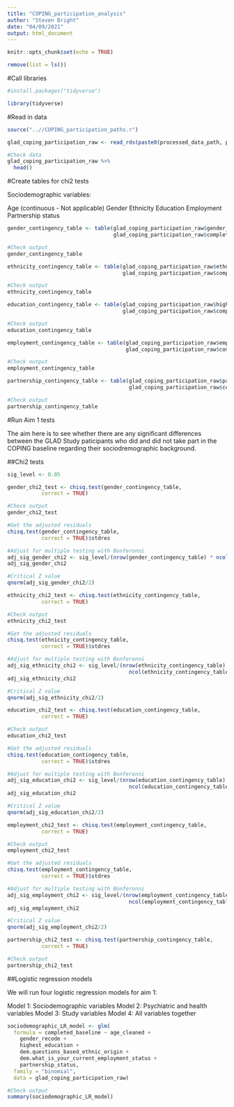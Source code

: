 ```yaml
---
title: "COPING_participation_analysis"
author: "Steven Bright"
date: "04/09/2021"
output: html_document
---
```


```r
knitr::opts_chunk$set(echo = TRUE)
```

```r

remove(list = ls())

```

#Call libraries

```r

#install.packages("tidyverse")

```

```r

library(tidyverse)

```

#Read in data

```r

source("..//COPING_participation_paths.r")

```

```r

glad_coping_participation_raw <- read_rds(paste0(processed_data_path, processed_data_name))

#Check data
glad_coping_participation_raw %>% 
  head()

```

#Create tables for chi2 tests

Sociodemographic variables:

Age (continuous - Not applicable)
Gender
Ethnicity
Education
Employment
Partnership status

```r

gender_contingency_table <- table(glad_coping_participation_raw$gender_recode_labelled,
                                  glad_coping_participation_raw$completed_baseline_labelled)

#Check output
gender_contingency_table

```

```r

ethnicity_contingency_table <- table(glad_coping_participation_raw$ethnicity_labelled,
                                     glad_coping_participation_raw$completed_baseline_labelled)

#Check output
ethnicity_contingency_table

```

```r

education_contingency_table <- table(glad_coping_participation_raw$highest_education,
                                     glad_coping_participation_raw$completed_baseline_labelled)

#Check output
education_contingency_table

```

```r

employment_contingency_table <- table(glad_coping_participation_raw$employment_labelled,
                                      glad_coping_participation_raw$completed_baseline_labelled)

#Check output
employment_contingency_table

```

```r

partnership_contingency_table <- table(glad_coping_participation_raw$partnership_status_labelled,
                                       glad_coping_participation_raw$completed_baseline_labelled)

#Check output
partnership_contingency_table

```

#Run Aim 1 tests

The aim here is to see whether there are any significant differences between 
the GLAD Study paticipants who did and did not take part in the COPING baseline
regarding their sociodremographic background.

##Chi2 tests

```r

sig_level <- 0.05

```

```r

gender_chi2_test <- chisq.test(gender_contingency_table,
           correct = TRUE)

#Check output
gender_chi2_test

```

```r

#Get the adjusted residuals 
chisq.test(gender_contingency_table, 
           correct = TRUE)$stdres

#Adjust for multiple testing with Bonferonni
adj_sig_gender_chi2 <- sig_level/(nrow(gender_contingency_table) * ncol(gender_contingency_table))
adj_sig_gender_chi2

#Critical Z value
qnorm(adj_sig_gender_chi2/2)

```


```r

ethnicity_chi2_test <- chisq.test(ethnicity_contingency_table,
           correct = TRUE)

#Check output
ethnicity_chi2_test

```

```r

#Get the adjusted residuals 
chisq.test(ethnicity_contingency_table, 
           correct = TRUE)$stdres

#Adjust for multiple testing with Bonferonni
adj_sig_ethnicity_chi2 <- sig_level/(nrow(ethnicity_contingency_table) *
                                       ncol(ethnicity_contingency_table))
adj_sig_ethnicity_chi2

#Critical Z value
qnorm(adj_sig_ethnicity_chi2/2)

```

```r

education_chi2_test <- chisq.test(education_contingency_table,
           correct = TRUE)

#Check output
education_chi2_test

```

```r

#Get the adjusted residuals 
chisq.test(education_contingency_table, 
           correct = TRUE)$stdres

#Adjust for multiple testing with Bonferonni
adj_sig_education_chi2 <- sig_level/(nrow(education_contingency_table) *
                                       ncol(education_contingency_table))
adj_sig_education_chi2

#Critical Z value
qnorm(adj_sig_education_chi2/2)

```

```r

employment_chi2_test <- chisq.test(employment_contingency_table,
           correct = TRUE)

#Check output
employment_chi2_test

```

```r

#Get the adjusted residuals 
chisq.test(employment_contingency_table, 
           correct = TRUE)$stdres

#Adjust for multiple testing with Bonferonni
adj_sig_employment_chi2 <- sig_level/(nrow(employment_contingency_table) *
                                       ncol(employment_contingency_table))
adj_sig_employment_chi2

#Critical Z value
qnorm(adj_sig_employment_chi2/2)

```


```r

partnership_chi2_test <- chisq.test(partnership_contingency_table,
           correct = TRUE)

#Check output
partnership_chi2_test

```

##Logistic regression models

We will run four logistic regression models for aim 1:

Model 1: Sociodemographic variables
Model 2: Psychiatric and health variables
Model 3: Study variables
Model 4: All variables together

```r

sociodemographic_LR_model <- glm(
  formula = completed_baseline ~ age_cleaned + 
    gender_recode +
    highest_education +
    dem.questions_based_ethnic_origin +
    dem.what_is_your_current_employment_status +
    partnership_status,
  family = "binomial",
  data = glad_coping_participation_raw)

#Check output
summary(sociodemographic_LR_model)

```

